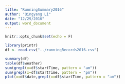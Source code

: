 ```yaml
---
title: "RunningSummary2016"
author: "Qingyang Li"
date: "12/29/2016"
output: word_document
---
```


```r
knitr::opts_chunk$set(echo = F)
```



```r
library(printr)
df <- read.csv("../runningRecords2016.csv")

```

```r
summary(df)
table(df$weather)
sum(grepl(x=df$startTime, pattern = "am"))
sum(grepl(x=df$startTime, pattern = "pm"))
plot(x=df$date,grepl(x=df$startTime, pattern = "am"))
```